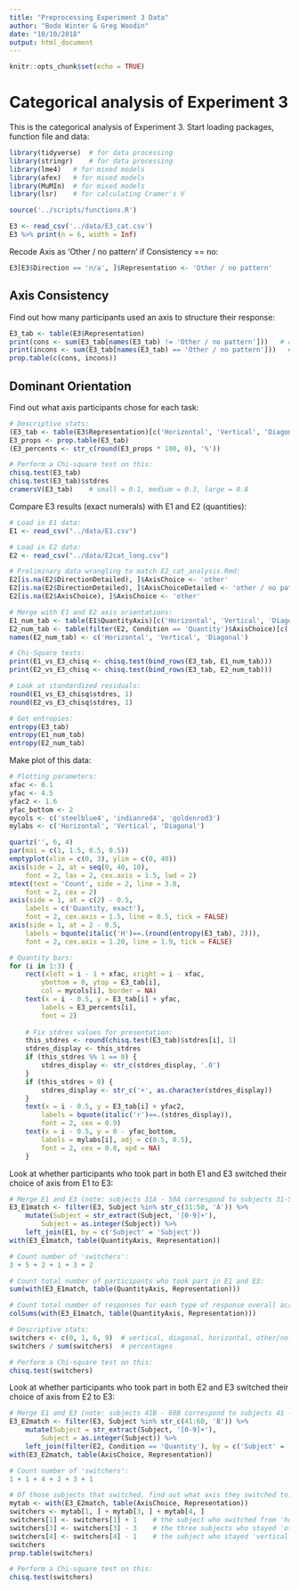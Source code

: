```yaml
---
title: "Preprocessing Experiment 3 Data"
author: "Bodo Winter & Greg Woodin"
date: "10/10/2018"
output: html_document
---
```


```r
knitr::opts_chunk$set(echo = TRUE)
```

# Categorical analysis of Experiment 3

This is the categorical analysis of Experiment 3. Start loading packages, function file and data:

```r

library(tidyverse)	# for data processing
library(stringr)	# for data processing
library(lme4)	# for mixed models
library(afex)	# for mixed models
library(MuMIn)	# for mixed models
library(lsr)    # for calculating Cramer's V 

source('../scripts/functions.R')

E3 <- read_csv('../data/E3_cat.csv')
E3 %>% print(n = 6, width = Inf)

```

Recode Axis as ‘Other / no pattern’ if Consistency == no:

```r

E3[E3$Direction == 'n/a', ]$Representation <- 'Other / no pattern'

```

## Axis Consistency

Find out how many participants used an axis to structure their response:

```r

E3_tab <- table(E3$Representation)
print(cons <- sum(E3_tab[names(E3_tab) != 'Other / no pattern']))   # consistent axis
print(incons <- sum(E3_tab[names(E3_tab) == 'Other / no pattern']))   # inconsistent axis
prop.table(c(cons, incons))

```

## Dominant Orientation

Find out what axis participants chose for each task:

```r

# Descriptive stats:
(E3_tab <- table(E3$Representation)[c('Horizontal', 'Vertical', 'Diagonal')])
E3_props <- prop.table(E3_tab)
(E3_percents <- str_c(round(E3_props * 100, 0), '%'))

# Perform a Chi-square test on this:
chisq.test(E3_tab)
chisq.test(E3_tab)$stdres
cramersV(E3_tab)	# small = 0.1, medium = 0.3, large = 0.8

```

Compare E3 results (exact numerals) with E1 and E2 (quantities):

```r

# Load in E1 data:
E1 <- read_csv("../data/E1.csv")

# Load in E2 data:
E2 <- read_csv("../data/E2cat_long.csv")

# Preliminary data wrangling to match E2_cat_analysis.Rmd:
E2[is.na(E2$DirectionDetailed), ]$AxisChoice <- 'other'
E2[is.na(E2$DirectionDetailed), ]$AxisChoiceDetailed <- 'other / no pattern'
E2[is.na(E2$AxisChoice), ]$AxisChoice <- 'other'

# Merge with E1 and E2 axis orientations:
E1_num_tab <- table(E1$QuantityAxis)[c('Horizontal', 'Vertical', 'Diagonal')]
E2_num_tab <- table(filter(E2, Condition == 'Quantity')$AxisChoice)[c('horizontal', 'vertical', 'diagonal')]
names(E2_num_tab) <- c('Horizontal', 'Vertical', 'Diagonal')

# Chi-Square tests:
print(E1_vs_E3_chisq <- chisq.test(bind_rows(E3_tab, E1_num_tab)))
print(E2_vs_E3_chisq <- chisq.test(bind_rows(E3_tab, E2_num_tab)))

# Look at standardized residuals:
round(E1_vs_E3_chisq$stdres, 1)
round(E2_vs_E3_chisq$stdres, 1)

# Get entropies:
entropy(E3_tab)
entropy(E1_num_tab)
entropy(E2_num_tab)

```

Make plot of this data:

```r

# Plotting parameters:
xfac <- 0.1
yfac <- 4.5
yfac2 <- 1.6
yfac_bottom <- 2
mycols <- c('steelblue4', 'indianred4', 'goldenrod3')
mylabs <- c('Horizontal', 'Vertical', 'Diagonal')

quartz('', 6, 4)
par(mai = c(1, 1.5, 0.5, 0.5))
emptyplot(xlim = c(0, 3), ylim = c(0, 40))
axis(side = 2, at = seq(0, 40, 10),
	font = 2, las = 2, cex.axis = 1.5, lwd = 2)
mtext(text = 'Count', side = 2, line = 3.8,
	font = 2, cex = 2)
axis(side = 1, at = c(2) - 0.5,
	labels = c('Quantity, exact'),
	font = 2, cex.axis = 1.5, line = 0.5, tick = FALSE)
axis(side = 1, at = 2 - 0.5,
	labels = bquote(italic('H')==.(round(entropy(E3_tab), 2))),
	font = 2, cex.axis = 1.20, line = 1.9, tick = FALSE)

# Quantity bars:
for (i in 1:3) {
	rect(xleft = i - 1 + xfac, xright = i - xfac,
		ybottom = 0, ytop = E3_tab[i],
		col = mycols[i], border = NA)
	text(x = i - 0.5, y = E3_tab[i] + yfac,
		labels = E3_percents[i],
		font = 2)
	
	# Fix stdres values for presentation:
	this_stdres <- round(chisq.test(E3_tab)$stdres[i], 1)
	stdres_display <- this_stdres
	if (this_stdres %% 1 == 0) {
		stdres_display <- str_c(stdres_display, '.0')
	}
	if (this_stdres > 0) {
		stdres_display <- str_c('+', as.character(stdres_display))
	}
	text(x = i - 0.5, y = E3_tab[i] + yfac2,
		labels = bquote(italic('r')==.(stdres_display)),
		font = 2, cex = 0.9)
	text(x = i - 0.5, y = 0 - yfac_bottom,
		labels = mylabs[i], adj = c(0.5, 0.5),
		font = 2, cex = 0.8, xpd = NA)
	}

```

Look at whether participants who took part in both E1 and E3 switched their choice of axis from E1 to E3:

```r

# Merge E1 and E3 (note: subjects 31A - 50A correspond to subjects 31-50 in E1)
E3_E1match <- filter(E3, Subject %in% str_c(31:50, 'A')) %>%
	mutate(Subject = str_extract(Subject, '[0-9]+'),
		Subject = as.integer(Subject)) %>%
	left_join(E1, by = c('Subject' = 'Subject'))
with(E3_E1match, table(QuantityAxis, Representation))

# Count number of 'switchers':
3 + 5 + 2 + 1 + 3 + 2

# Count total number of participants who took part in E1 and E3:
sum(with(E3_E1match, table(QuantityAxis, Representation)))

# Count total number of responses for each type of response overall across E1 and E3:
colSums(with(E3_E1match, table(QuantityAxis, Representation)))

# Descriptive stats:
switchers <- c(0, 1, 6, 9)	# vertical, diagonal, horizontal, other/no-pattern
switchers / sum(switchers)	# percentages

# Perform a Chi-square test on this:
chisq.test(switchers)

```

Look at whether participants who took part in both E2 and E3 switched their choice of axis from E2 to E3:

```r

# Merge E1 and E3 (note: subjects 41B - 60B correspond to subjects 41 - 60 in E2))
E3_E2match <- filter(E3, Subject %in% str_c(41:60, 'B')) %>%
	mutate(Subject = str_extract(Subject, '[0-9]+'),
		Subject = as.integer(Subject)) %>%
	left_join(filter(E2, Condition == 'Quantity'), by = c('Subject' = 'Subject'))
with(E3_E2match, table(AxisChoice, Representation))

# Count number of 'switchers':
1 + 1 + 4 + 2 + 3 + 1

# Of those subjects that switched, find out what axis they switched to:
mytab <- with(E3_E2match, table(AxisChoice, Representation))
switchers <- mytab[1, ] + mytab[3, ] + mytab[4, ]
switchers[1] <- switchers[1] + 1	# the subject who switched from 'horizontal' to 'diagonal'
switchers[3] <- switchers[3] - 3	# the three subjects who stayed 'other'
switchers[4] <- switchers[4] - 1	# the subject who stayed 'vertical'
switchers
prop.table(switchers)

# Perform a Chi-square test on this:
chisq.test(switchers)

```
